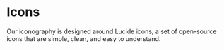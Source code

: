 
<Meta title="Documentation/Icons" />

# Icons

Our iconography is designed around Lucide icons, a set of open-source icons that are simple, clean, and easy to understand.
